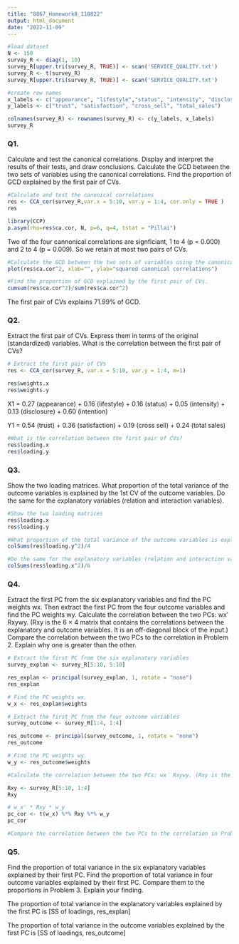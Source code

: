 ```yaml
---
title: "8867_Homework8_110822"
output: html_document
date: "2022-11-09"
---
```

```r
#load dataset
N <- 150
survey_R <- diag(1, 10)
survey_R[upper.tri(survey_R, TRUE)] <- scan('SERVICE_QUALITY.txt')
survey_R <- t(survey_R)
survey_R[upper.tri(survey_R, TRUE)] <- scan('SERVICE_QUALITY.txt')

#create row names
x_labels <- c("appearance", "lifestyle","status", "intensity", "disclosure","intention")
y_labels <- c("trust", "satisfaction", "cross_sell", "total_sales")

colnames(survey_R) <- rownames(survey_R) <- c(y_labels, x_labels)
survey_R
```

### Q1.	
Calculate and test the canonical correlations. Display and interpret the results of their tests, and draw conclusions. Calculate the GCD between the two sets of variables using the canonical correlations. Find the proportion of GCD explained by the first pair of CVs. 

```r
#Calculate and test the canonical correlations
res <- CCA_cor(survey_R,var.x = 5:10, var.y = 1:4, cor.only = TRUE )
res
```
```r
library(CCP)
p.asym(rho=res$ca.cor, N, p=6, q=4, tstat = "Pillai")
```
Two of the four cannonical correlations are signficiant, 1 to 4 (p = 0.000) and 2 to 4 (p = 0.009). So we retain at most two pairs of CVs.

```r
#Calculate the GCD between the two sets of variables using the canonical correlations. 
plot(res$ca.cor^2, xlab="", ylab="squared canonical correlations")
```

```r
#Find the proportion of GCD explained by the first pair of CVs. 
cumsum(res$ca.cor^2)/sum(res$ca.cor^2)
```

The first pair of CVs explains 71.99% of GCD.

### Q2.
Extract the first pair of CVs. Express them in terms of the original (standardized) variables. What is the correlation between the first pair of CVs? 

```r
# Extract the first pair of CVs
res <- CCA_cor(survey_R, var.x = 5:10, var.y = 1:4, m=1)

res$weights.x
res$weights.y
```

X1 = 0.27 (appearance) + 0.16 (lifestyle) + 0.16 (status) + 0.05 (intensity) + 0.13 (disclosure) + 0.60 (intention)

Y1 = 0.54 (trust) + 0.36 (satisfaction) + 0.19 (cross sell) + 0.24 (total sales)

```r
#What is the correlation between the first pair of CVs? 
res$loading.x
res$loading.y
```


### Q3.
Show the two loading matrices. What proportion of the total variance of the outcome variables  is explained by the 1st CV of the outcome variables. Do the same for the explanatory variables (relation and interaction variables). 

```r
#Show the two loading matrices
res$loading.x
res$loading.y
```

```r
#What proportion of the total variance of the outcome variables is explained by the 1st CV of the outcome variables.
colSums(res$loading.y^2)/4
```

```r
#Do the same for the explanatory variables (relation and interaction variables)
colSums(res$loading.x^2)/6
```

### Q4.
Extract the first PC from the six explanatory variables and find the PC weights wx. Then extract the first PC from the four outcome variables and find the PC weights wy. Calculate the correlation between the two PCs: wx′ Rxywy. (Rxy is the 6 × 4 matrix that contains the correlations between  the explanatory and outcome variables. It is an off-diagonal block of the input.) Compare the correlation between the two PCs to the correlation in Problem 2. Explain why one is greater than  the other. 

```r
# Extract the first PC from the six explanatory variables
survey_explan <- survey_R[5:10, 5:10]

res_explan <- principal(survey_explan, 1, rotate = "none")
res_explan

# Find the PC weights wx. 
w_x <- res_explan$weights
```

```r
# Extract the first PC from the four outcome variables 
survey_outcome <- survey_R[1:4, 1:4]

res_outcome <- principal(survey_outcome, 1, rotate = "none")
res_outcome

# Find the PC weights wy. 
w_y <- res_outcome$weights
```

```r
#Calculate the correlation between the two PCs: wx′ Rxywy. (Rxy is the 6 × 4 matrix that contains the correlations between  the explanatory and outcome variables. It is an off-diagonal block of the input.) 

Rxy <- survey_R[5:10, 1:4]
Rxy

# w_x' * Rxy * w_y
pc_cor <- t(w_x) %*% Rxy %*% w_y
pc_cor

#Compare the correlation between the two PCs to the correlation in Problem 2. Explain why one is greater than  the other. 
```


### Q5.
Find the proportion of total variance in the six explanatory variables explained by their first PC. Find the proportion of total variance in four outcome variables explained by their first PC. Compare them to the proportions in Problem 3. Explain your finding. 

The proportion of total variance in the explanatory variables explained by the first PC is [SS of loadings, res_explan]

The proportion of total variance in the outcome variables explained by the first PC is [SS of loadings, res_outcome]
